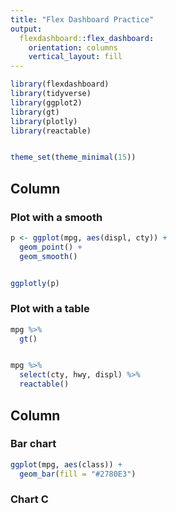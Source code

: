 ```yaml
---
title: "Flex Dashboard Practice"
output: 
  flexdashboard::flex_dashboard:
    orientation: columns
    vertical_layout: fill
---
```


```r
library(flexdashboard)
library(tidyverse)
library(ggplot2)
library(gt)
library(plotly)
library(reactable)


theme_set(theme_minimal(15))

```

Column {data-width=650}
-----------------------------------------------------------------------

### Plot with a smooth

```r

p <- ggplot(mpg, aes(displ, cty)) +
  geom_point() +
  geom_smooth()


ggplotly(p)
```

### Plot with a table 
```r
mpg %>% 
  gt()


mpg %>% 
  select(cty, hwy, displ) %>% 
  reactable()
```

Column {data-width=350}
-----------------------------------------------------------------------

### Bar chart

```r

ggplot(mpg, aes(class)) + 
  geom_bar(fill = "#2780E3")

```

### Chart C

```r

```

